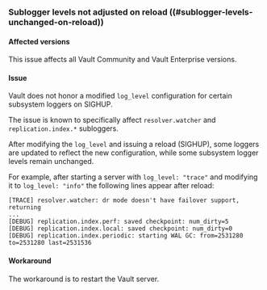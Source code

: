 ### Sublogger levels not adjusted on reload ((#sublogger-levels-unchanged-on-reload))

#### Affected versions

This issue affects all Vault Community and Vault Enterprise versions.

#### Issue

Vault does not honor a modified `log_level` configuration for certain subsystem
loggers on SIGHUP.

The issue is known to specifically affect `resolver.watcher` and
`replication.index.*` subloggers.

After modifying the `log_level` and issuing a reload (SIGHUP), some loggers are
updated to reflect the new configuration, while some subsystem logger levels
remain unchanged.

For example, after starting a server with `log_level: "trace"` and modifying it
to `log_level: "info"` the following lines appear after reload:

```
[TRACE] resolver.watcher: dr mode doesn't have failover support, returning
...
[DEBUG] replication.index.perf: saved checkpoint: num_dirty=5
[DEBUG] replication.index.local: saved checkpoint: num_dirty=0
[DEBUG] replication.index.periodic: starting WAL GC: from=2531280 to=2531280 last=2531536
```

#### Workaround

The workaround is to restart the Vault server.
